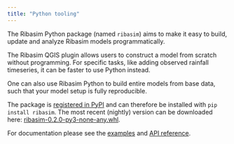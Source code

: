 ```yaml
---
title: "Python tooling"
---
```


The Ribasim Python package (named `ribasim`) aims to make it easy to build, update and analyze Ribasim models
programmatically.

The Ribasim QGIS plugin allows users to construct a model from scratch without programming.
For specific tasks, like adding observed rainfall timeseries, it can be faster to use
Python instead.

One can also use Ribasim Python to build entire models from base data, such that your model
setup is fully reproducible.

The package is [registered in PyPI](https://pypi.org/project/ribasim/) and can therefore
be installed with `pip install ribasim`. The most recent (nightly) version can be downloaded here: [ribasim-0.2.0-py3-none-any.whl](https://ribasim.s3.eu-west-3.amazonaws.com/teamcity/Ribasim_Ribasim/BuildRibasimCliWindows/latest/ribasim-0.2.0-py3-none-any.whl).

For documentation please see the [examples](examples.ipynb) and [API reference](reference/).
